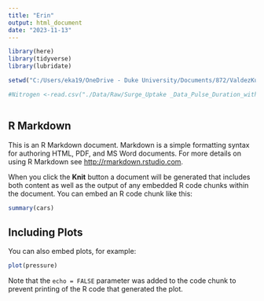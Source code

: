 ```yaml
---
title: "Erin"
output: html_document
date: "2023-11-13"
---
```


```r
library(here)
library(tidyverse)
library(lubridate)

setwd("C:/Users/eka19/OneDrive - Duke University/Documents/872/ValdezKuuskvereAnsbro")

#Nitrogen <-read.csv("./Data/Raw/Surge_Uptake _Data_Pulse_Duration_with_replicate_bladess.csv")



```

## R Markdown

This is an R Markdown document. Markdown is a simple formatting syntax for authoring HTML, PDF, and MS Word documents. For more details on using R Markdown see <http://rmarkdown.rstudio.com>.

When you click the **Knit** button a document will be generated that includes both content as well as the output of any embedded R code chunks within the document. You can embed an R code chunk like this:

```r
summary(cars)
```

## Including Plots

You can also embed plots, for example:

```r
plot(pressure)
```

Note that the `echo = FALSE` parameter was added to the code chunk to prevent printing of the R code that generated the plot.
